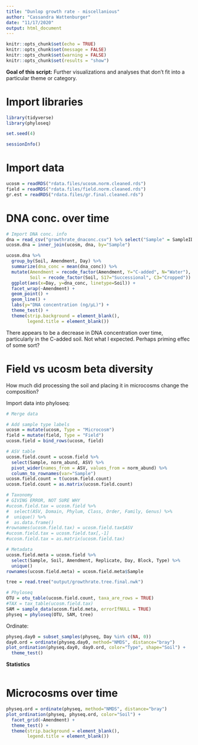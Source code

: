 ```yaml
---
title: "Dunlop growth rate - miscellanious"
author: "Cassandra Wattenburger"
date: "11/17/2020"
output: html_document
---
```


```r
knitr::opts_chunk$set(echo = TRUE)
knitr::opts_chunk$set(message = FALSE)
knitr::opts_chunk$set(warning = FALSE)
knitr::opts_chunk$set(results = "show")
```

**Goal of this script:** Further visualizations and analyses that don't fit into a particular theme or category.


# Import libraries

```r
library(tidyverse)
library(phyloseq)

set.seed(4)

sessionInfo()
```


# Import data

```r
ucosm = readRDS("rdata.files/ucosm.norm.cleaned.rds")
field = readRDS("rdata.files/field.norm.cleaned.rds")
gr.est = readRDS("rdata.files/gr.final.cleaned.rds")
```

# DNA conc. over time

```r
# Import DNA conc. info
dna = read_csv("growthrate_dnaconc.csv") %>% select("Sample" = SampleID, "dna_conc" = Conc.)
ucosm.dna = inner_join(ucosm, dna, by="Sample")

ucosm.dna %>% 
  group_by(Soil, Amendment, Day) %>%
  summarize(dna_conc = mean(dna_conc)) %>%
  mutate(Amendment = recode_factor(Amendment, Y="C-added", N="Water"),
         Soil = recode_factor(Soil, S17="Successional", C3="Cropped")) %>%
  ggplot(aes(x=Day, y=dna_conc, linetype=Soil)) +
  facet_wrap(~Amendment) +
  geom_point() +
  geom_line() +
  labs(y="DNA concentration (ng/μL)") +
  theme_test() +
  theme(strip.background = element_blank(),
        legend.title = element_blank())
```

There appears to be a decrease in DNA concentration over time, particularly in the C-added soil. Not what I expected. Perhaps priming effec of some sort?

# Field vs ucosm beta diversity

How much did processing the soil and placing it in microcosms change the composition?

Import data into phyloseq:

```r
# Merge data

# Add sample type labels
ucosm = mutate(ucosm, Type = "Microcosm")
field = mutate(field, Type = "Field")
ucosm.field = bind_rows(ucosm, field)

# ASV table
ucosm.field.count = ucosm.field %>%
  select(Sample, norm_abund, ASV) %>%
  pivot_wider(names_from = ASV, values_from = norm_abund) %>%
  column_to_rownames(var="Sample")
ucosm.field.count = t(ucosm.field.count)
ucosm.field.count = as.matrix(ucosm.field.count)

# Taxonomy
# GIVING ERROR, NOT SURE WHY
#ucosm.field.tax = ucosm.field %>%
#  select(ASV, Domain, Phylum, Class, Order, Family, Genus) %>%
#  unique() %>%
#  as.data.frame()
#rownames(ucosm.field.tax) = ucosm.field.tax$ASV
#ucosm.field.tax = ucosm.field.tax[,-1]
#ucosm.field.tax = as.matrix(ucosm.field.tax)

# Metadata
ucosm.field.meta = ucosm.field %>%
  select(Sample, Soil, Amendment, Replicate, Day, Block, Type) %>%
  unique()
rownames(ucosm.field.meta) = ucosm.field.meta$Sample

tree = read.tree("output/growthrate.tree.final.nwk")

# Phyloseq
OTU = otu_table(ucosm.field.count, taxa_are_rows = TRUE)
#TAX = tax_table(ucosm.field.tax)
SAM = sample_data(ucosm.field.meta, errorIfNULL = TRUE)
physeq = phyloseq(OTU, SAM, tree)
```

Ordinate:
```r
physeq.day0 = subset_samples(physeq, Day %in% c(NA, 0))
day0.ord = ordinate(physeq.day0, method="NMDS", distance="bray")
plot_ordination(physeq.day0, day0.ord, color="Type", shape="Soil") +
  theme_test()
```

**Statistics**

```r

```


# Microcosms over time

```r
physeq.ord = ordinate(physeq, method="NMDS", distance="bray")
plot_ordination(physeq, physeq.ord, color="Soil") +
  facet_grid(~Amendment) +
  theme_test() +
  theme(strip.background = element_blank(),
        legend.title = element_blank())
```

